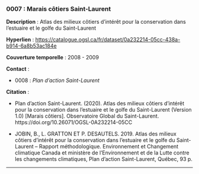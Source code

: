 ### 0007 : Marais côtiers Saint-Laurent {-}

<!-- -------------------------------------------------- -->
**Description** : Atlas des milieux côtiers d’intérêt pour la conservation dans l’estuaire et le golfe du Saint-Laurent

<!-- -------------------------------------------------- -->

  **Hyperlien** : [https://catalogue.ogsl.ca/fr/dataset/0a232214-05cc-438a-b914-6a8b53ac184e](https://catalogue.ogsl.ca/fr/dataset/0a232214-05cc-438a-b914-6a8b53ac184e)


<!-- -------------------------------------------------- -->

  **Couverture temporelle** : 2008 - 2009



<!-- -------------------------------------------------- -->
**Contact** :


  - 0008 : *Plan d'action Saint-Laurent*



<!-- -------------------------------------------------- -->
**Citation** :


  - Plan d'action Saint-Laurent. (2020). Atlas des milieux côtiers d’intérêt pour la conservation dans l’estuaire et le golfe du Saint-Laurent (Version 1.0) [Marais côtiers]. Observatoire Global du Saint-Laurent. https://doi.org/10.26071/OGSL-0A232214-05CC

  - JOBIN, B., L. GRATTON ET P. DESAUTELS. 2019. Atlas des milieux côtiers d’intérêt pour la conservation dans l’estuaire et le golfe du Saint-Laurent – Rapport méthodologique. Environnement et Changement climatique Canada et ministère de l’Environnement et de la Lutte contre les changements climatiques, Plan d’action Saint-Laurent, Québec, 93 p.




<!-- -------------------------------------------------- -->




<hr>
<br>
